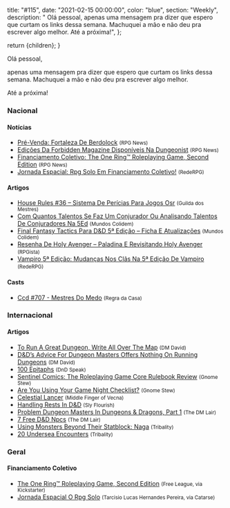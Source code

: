 
  title: "#115",
  date: "2021-02-15 00:00:00",
  color: "blue",
  section: "Weekly",
  description:
    "    Olá pessoal,    apenas uma mensagem pra dizer que espero que curtam os links dessa semana. Machuquei a mão e não deu pra escrever algo melhor.    Até a próxima!",
};

  return <InternalLayout meta={meta}>{children}</InternalLayout>;
}

Olá pessoal,

apenas uma mensagem pra dizer que espero que curtam os links dessa semana. Machuquei a mão e não deu pra escrever algo melhor.

Até a próxima!

### Nacional

#### Notícias

- [Pré-Venda: Fortaleza De Berdolock] <small>(RPG News)</small>
- [Edições Da Forbidden Magazine Disponíveis Na Dungeonist] <small>(RPG News)</small>
- [Financiamento Coletivo: The One Ring™ Roleplaying Game, Second Edition] <small>(RPG News)</small>
- [Jornada Espacial: Rpg Solo Em Financiamento Coletivo!] <small>(RedeRPG)</small>

#### Artigos

- [House Rules #36 – Sistema De Perícias Para Jogos Osr] <small>(Guilda dos Mestres)</small>
- [Com Quantos Talentos Se Faz Um Conjurador Ou Analisando Talentos De Conjuradores Na 5Ed] <small>(Mundos Colidem)</small>
- [Final Fantasy Tactics Para D&amp;D 5ª Edição – Ficha E Atualizações] <small>(Mundos Colidem)</small>
- [Resenha De Holy Avenger – Paladina E Revisitando Holy Avenger] <small>(RPGista)</small>
- [Vampiro 5ª Edição: Mudanças Nos Clãs Na 5ª Edição De Vampiro] <small>(RedeRPG)</small>

#### Casts

- [Ccd #707 - Mestres Do Medo] <small>(Regra da Casa)</small>

### Internacional

#### Artigos

- [To Run A Great Dungeon, Write All Over The Map] <small>(DM David)</small>
- [D&amp;D’s Advice For Dungeon Masters Offers Nothing On Running Dungeons] <small>(DM David)</small>
- [100 Epitaphs] <small>(DnD Speak)</small>
- [Sentinel Comics: The Roleplaying Game Core Rulebook Review] <small>(Gnome Stew)</small>
- [Are You Using Your Game Night Checklist?] <small>(Gnome Stew)</small>
- [Celestial Lancer] <small>(Middle Finger of Vecna)</small>
- [Handling Rests In D&amp;D] <small>(Sly Flourish)</small>
- [Problem Dungeon Masters In Dungeons &amp; Dragons, Part 1] <small>(The DM Lair)</small>
- [7 Free D&amp;D Npcs] <small>(The DM Lair)</small>
- [Using Monsters Beyond Their Statblock: Naga] <small>(Tribality)</small>
- [20 Undersea Encounters] <small>(Tribality)</small>

### Geral

#### Financiamento Coletivo

- [The One Ring™ Roleplaying Game, Second Edition] <small>(Free League, via Kickstarter)</small>
- [Jornada Espacial O Rpg Solo] <small>(Tarcisio Lucas Hernandes Pereira, via Catarse)</small>

[sentinel comics: the roleplaying game core rulebook review]: https://gnomestew.com/sentinel-comics-the-roleplaying-game-core-rulebook-review/
[using monsters beyond their statblock: naga]: https://www.tribality.com/2021/02/09/using-monsters-beyond-their-statblock-naga/
[ccd #707 - mestres do medo]: https://regradacasa.podbean.com/e/ccd-707-mestres-do-medo/
[problem dungeon masters in dungeons &amp; dragons, part 1]: https://www.thedmlair.com/2021/02/09/problem-dungeon-masters-in-dungeons-dragons-part-1/
[to run a great dungeon, write all over the map]: https://dmdavid.com/tag/to-run-a-great-dungeon-write-all-over-the-map/
[d&amp;d’s advice for dungeon masters offers nothing on running dungeons]: https://dmdavid.com/tag/dds-advice-for-dungeon-masters-offers-nothing-on-running-dungeons/
[house rules #36 – sistema de perícias para jogos osr]: http://guildadosmestres.com.br/2021/02/10/house-rules-36-sistema-de-pericias-para-jogos-osr/
[pré-venda: fortaleza de berdolock]: https://newsrpg.wordpress.com/2021/02/10/pre-venda-fortaleza-de-berdolock/
[20 undersea encounters]: https://www.tribality.com/2021/02/10/20-undersea-encounters/
[vampiro 5ª edição: mudanças nos clãs na 5ª edição de vampiro]: https://www.rederpg.com.br/2021/02/10/vampiro-5a-edicao-mudancas-nos-clas-na-5a-edicao-de-vampiro/
[celestial lancer]: https://mfov.magehandpress.com/2021/02/celestial-lancer.html
[edições da forbidden magazine disponíveis na dungeonist]: https://newsrpg.wordpress.com/2021/02/11/edicoes-da-dungeonist-disponiveis-na-dungeonist/
[are you using your game night checklist?]: https://gnomestew.com/are-you-using-your-game-night-checklist/
[com quantos talentos se faz um conjurador ou analisando talentos de conjuradores na 5ed]: https://www.mundoscolidem.com.br/com-quantos-talentos-se-faz-um-conjurador-ou-analisando-talentos-de-conjuradores-na-5ed/
[100 epitaphs]: http://dndspeak.com/2021/02/12/100-epitaphs/
[jornada espacial: rpg solo em financiamento coletivo!]: https://www.rederpg.com.br/2021/02/12/jornada-espacial-rpg-solo-em-financiamento-coletivo/
[jornada espacial o rpg solo]: https://www.catarse.me/jornada_espacial_solo
[financiamento coletivo: the one ring™ roleplaying game, second edition]: https://newsrpg.wordpress.com/2021/02/13/financiamento-coletivo-the-one-ring-roleplaying-game-second-edition/
[the one ring™ roleplaying game, second edition]: https://www.kickstarter.com/projects/1192053011/the-one-ring-roleplaying-game-second-edition
[resenha de holy avenger – paladina e revisitando holy avenger]: https://rpgista.com.br/2021/02/13/resenha-de-holy-avenger-paladina-e-revisitando-holy-avenger/?utm_source=rss&utm_medium=rss&utm_campaign=resenha-de-holy-avenger-paladina-e-revisitando-holy-avenger
[7 free d&amp;d npcs]: https://www.thedmlair.com/2021/02/13/7-free-dd-npcs/
[final fantasy tactics para d&amp;d 5ª edição – ficha e atualizações]: https://www.mundoscolidem.com.br/final-fantasy-tactics-para-dd-5a-edicao-ficha-e-mudancas/
[handling rests in d&amp;d]: https://slyflourish.com/handling_rests.html

